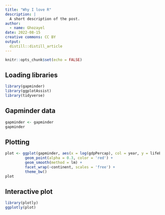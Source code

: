 ```yaml
---
title: "Why I love R"
description: |
  A short description of the post.
author:
  - name: Ghozayel
date: 2022-08-15
creative commons: CC BY
output:
  distill::distill_article
---
```



```r
knitr::opts_chunk$set(echo = FALSE)
```

## Loading libraries

```r
library(gapminder)
library(ggplotAssist)
library(tidyverse)
```
## Gapminder data
```r
gapminder <- gapminder
gapminder
```

## Plotting
```r
plot <- ggplot(gapminder, aes(x = log(gdpPercap), col = year, y = lifeExp, size = pop)) +
         geom_point(alpha = 0.3, color = 'red') +
         geom_smooth(method = lm) +
         facet_wrap(~continent, scales = 'free') +
         theme_bw()
plot
```

## Interactive plot

```r
library(plotly)
ggplotly(plot)
```

